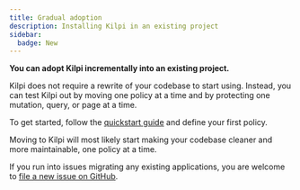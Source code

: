 ```yaml
---
title: Gradual adoption
description: Installing Kilpi in an existing project
sidebar:
  badge: New
---
```


**You can adopt Kilpi incrementally into an existing project.**

Kilpi does not require a rewrite of your codebase to start using. Instead, you can test Kilpi out by moving one policy at a time and by protecting one mutation, query, or page at a time.

To get started, follow the [quickstart guide](/getting-started/quickstart) and define your first policy.

Moving to Kilpi will most likely start making your codebase cleaner and more maintainable, one policy at a time.

If you run into issues migrating any existing applications, you are welcome to [file a new issue on GitHub](https://github.com/Jussinevavuori/kilpi/issues/new).
